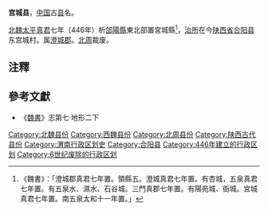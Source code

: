 '''宫城县'''，[[中国|中国]]古[[县|县]]名。

[[北魏|北魏]][[太平真君|太平真君]]七年（446年）析[[郃陽縣|郃陽縣]]東北部置宮城縣<ref>《魏書》：「澄城郡真君七年置。領縣五。澄城真君七年置。有杏城，五泉真君七年置。有五泉水、濕水、石谷城。三門真郡七年置。有陽苑城、衙城。宮城真君七年置。南五泉太和十一年置。」</ref>，[[治所|治所]]在今[[陕西省|陕西省]][[合阳县|合阳县]]东宫城村。属[[澄城郡|澄城郡]]。[[北周|北周]]裁废。

==注釋==
<div class="references-small">
<references></references>
</div> 
==參考文獻==
*《[[魏書|魏書]]》志第七·地形二下

{{南北朝行政区划小作品}}
{{DEFAULTSORT:G}}
[[Category:北魏县份|Category:北魏县份]]
[[Category:西魏县份|Category:西魏县份]]
[[Category:北周县份|Category:北周县份]]
[[Category:陕西古代县份|Category:陕西古代县份]]
[[Category:渭南行政区划史|Category:渭南行政区划史]]
[[Category:合阳县|Category:合阳县]]
[[Category:446年建立的行政区划|Category:446年建立的行政区划]]
[[Category:6世纪废除的行政区划|Category:6世纪废除的行政区划]]
